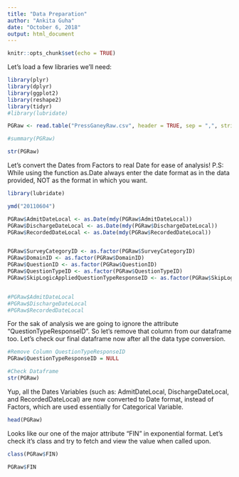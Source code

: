 ```yaml
---
title: "Data Preparation"
author: "Ankita Guha"
date: "October 6, 2018"
output: html_document
---
```


```r
knitr::opts_chunk$set(echo = TRUE)
```

Let's load a few libraries we'll need:

```r
library(plyr)
library(dplyr)
library(ggplot2)
library(reshape2)
library(tidyr)
#library(lubridate)
```


```r
PGRaw <- read.table("PressGaneyRaw.csv", header = TRUE, sep = ",", stringsAsFactors = FALSE)

#summary(PGRaw)

str(PGRaw)
```

Let's convert the Dates from Factors to real Date for ease of analysis! 
P.S: While using the function as.Date always enter the date format as in the data provided, NOT as the format in which you want.

```r
library(lubridate)

ymd("20110604")

PGRaw$AdmitDateLocal <- as.Date(mdy(PGRaw$AdmitDateLocal))
PGRaw$DischargeDateLocal <- as.Date(mdy(PGRaw$DischargeDateLocal))
PGRaw$RecordedDateLocal <- as.Date(mdy(PGRaw$RecordedDateLocal))


PGRaw$SurveyCategoryID <- as.factor(PGRaw$SurveyCategoryID)
PGRaw$DomainID <- as.factor(PGRaw$DomainID)
PGRaw$QuestionID <- as.factor(PGRaw$QuestionID)
PGRaw$QuestionTypeID <- as.factor(PGRaw$QuestionTypeID)
PGRaw$SkipLogicAppliedQuestionTypeResponseID <- as.factor(PGRaw$SkipLogicAppliedQuestionTypeResponseID)


#PGRaw$AdmitDateLocal
#PGRaw$DischargeDateLocal
#PGRaw$RecordedDateLocal

```

For the sak of analysis we are going to ignore the attribute "QuestionTypeResponseID". So let's remove that column from our dataframe too. Let's check our final dataframe now after all the data type conversion.

```r
#Remove Column QuestionTypeResponseID 
PGRaw$QuestionTypeResponseID = NULL

#Check Dataframe
str(PGRaw)
```

 Yup, all the Dates Variables (such as: AdmitDateLocal, DischargeDateLocal, and RecordedDateLocal) are now converted to Date format, instead of Factors, which are used essentially for Categorical Variable.

```r
head(PGRaw)
```

Looks like our one of the major attribute "FIN" in exponential format. Let's check it's class and try to fetch and view the value when called upon. 
```r
class(PGRaw$FIN)

PGRaw$FIN
```


